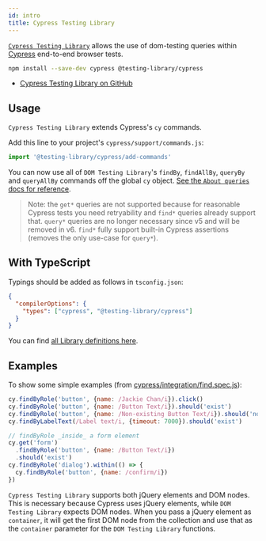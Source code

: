 ```yaml
---
id: intro
title: Cypress Testing Library
---
```


[`Cypress Testing Library`][gh] allows the use of dom-testing queries within [Cypress](https://cypress.io) end-to-end browser tests.

```bash npm2yarn
npm install --save-dev cypress @testing-library/cypress
```

- [Cypress Testing Library on GitHub][gh]

## Usage

`Cypress Testing Library` extends Cypress's `cy` commands.

Add this line to your project's `cypress/support/commands.js`:

```js
import '@testing-library/cypress/add-commands'
```

You can now use all of `DOM Testing Library`'s `findBy`, `findAllBy`, `queryBy` and `queryAllBy` commands off the global `cy` object. [See the `About queries` docs for reference](/docs/queries/about).

> Note: the `get*` queries are not supported because for reasonable Cypress tests you need retryability and `find*` queries already support that. `query*` queries are no longer necessary since v5 and will be removed in v6. `find*` fully support built-in Cypress assertions (removes the only use-case for `query*`).

## With TypeScript

Typings should be added as follows in `tsconfig.json`:

```json
{
  "compilerOptions": {
    "types": ["cypress", "@testing-library/cypress"]
  }
}
```

You can find [all Library definitions here](https://github.com/testing-library/cypress-testing-library/blob/master/types/index.d.ts).

## Examples

To show some simple examples (from [cypress/integration/find.spec.js](https://github.com/testing-library/cypress-testing-library/blob/97939da7d4707a71049884c0324c0eda56e26fc2/cypress/integration/find.spec.js)):

```javascript
cy.findByRole('button', {name: /Jackie Chan/i}).click()
cy.findByRole('button', {name: /Button Text/i}).should('exist')
cy.findByRole('button', {name: /Non-existing Button Text/i}).should('not.exist')
cy.findByLabelText(/Label text/i, {timeout: 7000}).should('exist')

// findByRole _inside_ a form element
cy.get('form')
  .findByRole('button', {name: /Button Text/i})
  .should('exist')
cy.findByRole('dialog').within(() => {
  cy.findByRole('button', {name: /confirm/i})
})
```

`Cypress Testing Library` supports both jQuery elements and DOM nodes. This is necessary because Cypress uses jQuery elements, while `DOM Testing Library` expects DOM nodes. When you pass a jQuery element as `container`, it will get the first DOM node from the collection and use that as the `container` parameter for the `DOM Testing Library` functions.

[gh]: https://github.com/testing-library/cypress-testing-library
